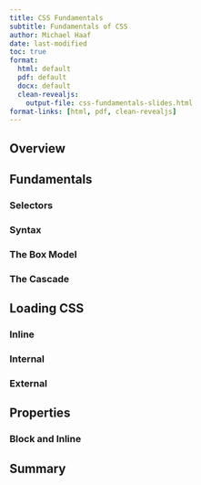 ```yaml
---
title: CSS Fundamentals
subtitle: Fundamentals of CSS
author: Michael Haaf
date: last-modified
toc: true
format: 
  html: default
  pdf: default
  docx: default
  clean-revealjs: 
    output-file: css-fundamentals-slides.html
format-links: [html, pdf, clean-revealjs]
---
```



## Overview

## Fundamentals

### Selectors

### Syntax

### The Box Model

### The Cascade

## Loading CSS

### Inline

### Internal

### External

## Properties

### Block and Inline



## Summary

